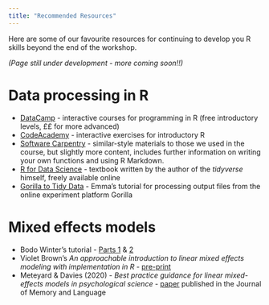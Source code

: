 ```yaml
---
title: "Recommended Resources"
---
```


Here are some of our favourite resources for continuing to develop you R skills beyond the end of the workshop.

*(Page still under development - more coming soon!!)*

# Data processing in R  

* [DataCamp](www.datacamp.com) - interactive courses for programming in R (free introductory levels, ££ for more advanced)  
* [CodeAcademy](https://www.codecademy.com/learn/learn-r) - interactive exercises for introductory R  
* [Software Carpentry](https://swcarpentry.github.io/r-novice-gapminder/) - similar-style materials to those we used in the course, but slightly more content, includes further information on writing your own functions and using R Markdown. 
* [R for Data Science](https://r4ds.had.co.nz/) - textbook written by the author of the *tidyverse* himself, freely available online  
* [Gorilla to Tidy Data](https://emljames.github.io/GorillaR) - Emma's tutorial for processing output files from the online experiment platform Gorilla  

# Mixed effects models

* Bodo Winter's tutorial - [Parts 1](http://www.bodowinter.com/uploads/1/2/9/3/129362560/bw_lme_tutorial1.pdf) & [2](http://www.bodowinter.com/uploads/1/2/9/3/129362560/bw_lme_tutorial2.pdf)  
* Violet Brown's *An approachable introduction to linear mixed effects modeling with implementation in R* - [pre-print](https://psyarxiv.com/9vghm/)  
* Meteyard & Davies (2020) - *Best practice guidance for linear mixed-effects models in psychological science* - [paper](https://www.sciencedirect.com/science/article/pii/S0749596X20300061) published in the Journal of Memory and Language  

